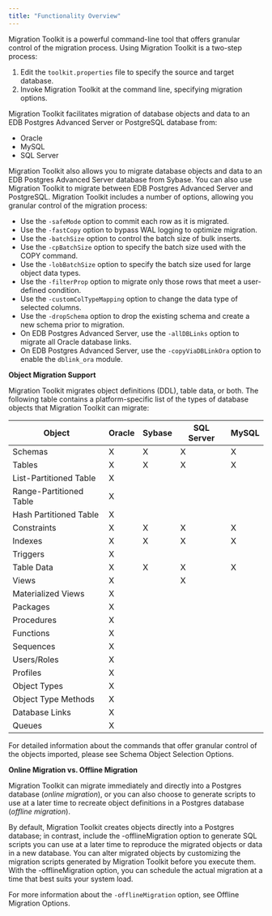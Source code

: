 ```yaml
---
title: "Functionality Overview"
---
```


Migration Toolkit is a powerful command-line tool that offers granular control of the migration process. Using Migration Toolkit is a two-step process:

1.  Edit the `toolkit.properties` file to specify the source and target database.
2.  Invoke Migration Toolkit at the command line, specifying migration options.

Migration Toolkit facilitates migration of database objects and data to an EDB Postgres Advanced Server or PostgreSQL database from:

-   Oracle
-   MySQL
-   SQL Server

Migration Toolkit also allows you to migrate database objects and data to an EDB Postgres Advanced Server database from Sybase. You can also use Migration Toolkit to migrate between EDB Postgres Advanced Server and PostgreSQL. Migration Toolkit includes a number of options, allowing you granular control of the migration process:

-   Use the `-safeMode` option to commit each row as it is migrated.
-   Use the `-fastCopy` option to bypass WAL logging to optimize migration.
-   Use the `-batchSize` option to control the batch size of bulk inserts.
-   Use the `-cpBatchSize` option to specify the batch size used with the COPY command.
-   Use the `-lobBatchSize` option to specify the batch size used for large object data types.
-   Use the `-filterProp` option to migrate only those rows that meet a user-defined condition.
-   Use the `-customColTypeMapping` option to change the data type of selected columns.
-   Use the `-dropSchema` option to drop the existing schema and create a new schema prior to migration.
-   On EDB Postgres Advanced Server, use the `-allDBLinks` option to migrate all Oracle database links.
-   On EDB Postgres Advanced Server, use the `-copyViaDBLinkOra` option to enable the `dblink_ora` module.

**Object Migration Support**

Migration Toolkit migrates object definitions (DDL), table data, or both. The following table contains a platform-specific list of the types of database objects that Migration Toolkit can migrate:

| Object                  | Oracle                    | Sybase | SQL Server | MySQL |
|-------------------------|---------------------------|--------|------------|-------|
| Schemas                 | X                         | X      | X          | X     |
| Tables                  | X                         | X      | X          | X     |
| List-Partitioned Table  | X                         |        |            |       |
| Range-Partitioned Table | X                         |        |            |       |
| Hash Partitioned Table  | X                         |        |            |       |
| Constraints             | X                         | X      | X          | X     |
| Indexes                 | X                         | X      | X          | X     |
| Triggers                | X                         |        |            |       |
| Table Data              | X                         | X      | X          | X     |
| Views                   | X                         |        | X          |       |
| Materialized Views      | X                         |        |            |       |
| Packages                | X                         |        |            |       |
| Procedures              | X                         |        |            |       |
| Functions               | X                         |        |            |       |
| Sequences               | X                         |        |            |       |
| Users/Roles             | X                         |        |            |       |
| Profiles                | X                         |        |            |       |
| Object Types            | X                         |        |            |       |
| Object Type Methods     | X                         |        |            |       |
| Database Links          | X                         |        |            |       |
| Queues                  | X                         |        |            |       |

For detailed information about the commands that offer granular control of the objects imported, please see Schema Object Selection Options.

**Online Migration vs. Offline Migration**

Migration Toolkit can migrate immediately and directly into a Postgres database (*online* *migration*), or you can also choose to generate scripts to use at a later time to recreate object definitions in a Postgres database (*offline* *migration*).

By default, Migration Toolkit creates objects directly into a Postgres database; in contrast, include the -offlineMigration option to generate SQL scripts you can use at a later time to reproduce the migrated objects or data in a new database. You can alter migrated objects by customizing the migration scripts generated by Migration Toolkit before you execute them. With the -offlineMigration option, you can schedule the actual migration at a time that best suits your system load.

For more information about the `-offlineMigration` option, see Offline Migration Options.
